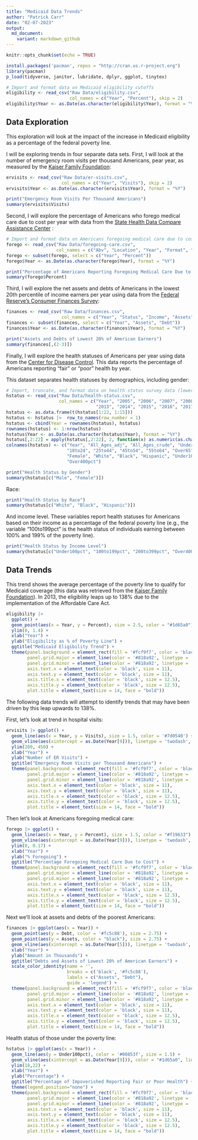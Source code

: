 ```yaml
---
title: "Medicaid Data Trends"
author: "Patrick Carr"
date: "02-07-2023"
output: 
  md_document:
    variant: markdown_github
---
```


```r
knitr::opts_chunk$set(echo = TRUE)
```

```r
install.packages('pacman', repos = "http://cran.us.r-project.org")
library(pacman)
p_load(tidyverse, janitor, lubridate, dplyr, ggplot, tinytex)

# Import and format data on Medicaid eligibility cutoffs
eligibility <- read_csv("Raw Data/eligibility.csv", 
                        col_names = c("Year", "Percent"), skip = 2)
eligibility$Year <- as.Date(as.character(eligibility$Year), format = "%Y")

```

## Data Exploration
This exploration will look at the impact of the increase in Medicaid eligibility as a percentage of the federal poverty line.

I will be exploring trends in four separate data sets. First, I will look at the number of emergency room visits per thousand Americans, pear year, as measured by the [Kaiser Family Foundation](https://www.kff.org/other/state-indicator/emergency-room-visits-by-ownership/?activeTab=graph&currentTimeframe=0&startTimeframe=16&selectedDistributions=total&selectedRows=%7B%22wrapups%22:%7B%22united-states%22:%7B%7D%7D%7D&sortModel=%7B%22colId%22:%22Location%22,%22sort%22:%22asc%22%7D):
```r
ervisits <- read_csv("Raw Data/er-visits.csv", 
                     col_names = c("Year", "Visits"), skip = 2)
ervisits$Year <- as.Date(as.character(ervisits$Year), format = "%Y")

print("Emergency Room Visits Per Thousand Americans")
summary(ervisits$Visits)
```


Second, I will explore the percentage of Americans who forego medical care due to cost per year with data from the [State Health Data Compare Assistance Center](https://statehealthcompare.shadac.org/landing/178/percent-of-adults-who-could-not-get-medical-care-when-needed-due-to-cost-by-total-2011-to-2021) :
```r
# Import and format data on Americans foregoing medical care due to cost
forego <- read_csv("Raw Data/foregoing-care.csv", 
                   col_names = c("Abv", "Location", "Year", "Format", "Percent", "MOE"), skip = 6)
forego <- subset(forego, select = c("Year", "Percent"))
forego$Year <- as.Date(as.character(forego$Year), format = "%Y")

print("Percentage of Americans Reporting Foregoing Medical Care Due to Cost")
summary(forego$Percent)
```

Third, I will explore the net assets and debts of Americans in the lowest 20th percentile of income earners per year using data from the [Federal Reserve's Consumer Finances Survey](https://www.federalreserve.gov/econres/scf/dataviz/scf/chart/#series:Before_Tax_Income;demographic:inccat;population:1;units:median;range:1989,2019):
```r
finances <- read_csv("Raw Data/finances.csv", 
                     col_names = c("Year", "Status", "Income", "Assets", "Debt"), skip = 5)
finances <- subset(finances, select = c("Year", "Assets", "Debt"))
finances$Year <- as.Date(as.character(finances$Year), format = "%Y")

print("Assets and Debts of Lowest 20% of American Earners")
summary(finances[,(2-3)])
```

Finally, I will explore the health statuses of Americans per year using data from the [Center for Disease Control](https://www.cdc.gov/nchs/hus/topics/health-status.htm#explore-data). This data reports the percentage of Americans reporting "fair" or "poor" health by year.

This dataset separates health statuses by demographics, including gender:
```r
# Import, truncate, and format data on health status survey data (lower value = better health)
hstatus <- read_csv("Raw Data/health-status.csv",
                    col_names = c("Year", "2005", "2006", "2007", "2008", "2009", "2010", "2011", "2012", 
                                  "2013", "2014", "2015", "2016", "2017", "2018", "2019"), skip = 5)
hstatus <- as.data.frame(t(hstatus[1:22, 1:15]))
hstatus <- hstatus |>  row_to_names(row_number = 1)
hstatus <- cbind(Year = rownames(hstatus), hstatus)
rownames(hstatus) <- 1:nrow(hstatus)
hstatus$Year <- as.Date(as.character(hstatus$Year), format = "%Y")
hstatus[,2:22] = apply(hstatus[,2:22], 2, function(x) as.numeric(as.character(x)))
colnames(hstatus) <- c("Year", "All_Ages_adj", "All_Ages_crude", "Under18", "Under6", "6to17", "18to44",
                       "18to24", "25to44", "45to54", "55to64", "Over65", "65to74", "Over75", "Male", 
                       "Female", "White", "Black", "Hispanic", "Under100pct", "100to199pct", "200to399pct", 
                       "Over400pct")

print("Health Status by Gender")
summary(hstatus[c("Male", "Female")])
```

Race:
```r
print("Health Status by Race")
summary(hstatus[c("White", "Black", "Hispanic")])
```

And income level. These variables report health statuses for Americans based on their income as a percentage of the federal poverty line (e.g., the variable "100to199pct" is the health status of individuals earning between 100% and 199% of the poverty line).
```r
print("Health Status by Income Level")
summary(hstatus[c("Under100pct", "100to199pct", "200to399pct", "Over400pct")])
```





## Data Trends

This trend shows the average percentage of the poverty line to qualify for Medicaid coverage (this data was retrieved from the [Kaiser Family Foundation](https://www.kff.org/medicaid/state-indicator/medicaid-income-eligibility-limits-for-parents/?currentTimeframe=0&selectedDistributions=january-2002--april-2003--july-2004--july-2005--july-2006--january-2008--january-2009--december-2009--january-2011--january-2012--january-2013--january-2014--january-2015--january-2016--january-2017--january-2018--january-2019--january-2020--january-2021--january-2022&selectedRows=%7B%22wrapups%22:%7B%22united-states%22:%7B%7D%7D%7D&sortModel=%7B%22colId%22:%22Location%22,%22sort%22:%22asc%22%7D)). In 2013, the eligibility leaps up to 138% due to the implementation of the Affordable Care Act.

```r
eligibility |> 
  ggplot() +
  geom_point(aes(x = Year, y = Percent), size = 2.5, color = "#1d65a0") +
  ylim(0, 1.4) +
  xlab("Year") + 
  ylab("Eligibility as % of Poverty Line") +
  ggtitle("Medicaid Eligibility Trend") +
  theme(panel.background = element_rect(fill = '#fcf9f7', color = 'black'),
        panel.grid.major = element_line(color = '#818a92', linetype = 'dotted'),
        panel.grid.minor = element_line(color = '#818a92', linetype = 'dotted'),
        axis.text.x = element_text(color = 'black', size = 11),
        axis.text.y = element_text(color = 'black', size = 11),
        axis.title.x = element_text(color = 'black', size = 12.5),
        axis.title.y = element_text(color = 'black', size = 12.5),
        plot.title = element_text(size = 14, face = "bold"))
```

The following data trends will attempt to identify trends that may have been driven by this leap upwards to 138%.

First, let's look at trend in hospital visits:
```r
ervisits |> ggplot() +
  geom_line(aes(x = Year, y = Visits), size = 1.5, color = '#7d0540') +
  geom_vline(aes(xintercept = as.Date(Year[9])), linetype = 'twodash', size = 1.5, color = "#1d65a0") +
  ylim(200, 450) +
  xlab("Year") + 
  ylab("Number of ER Visits") +
  ggtitle("Emergency Room Visits per Thousand Americans") +
  theme(panel.background = element_rect(fill = '#fcf9f7', color = 'black'),
        panel.grid.major = element_line(color = '#818a92', linetype = 'dotted'),
        panel.grid.minor = element_line(color = '#818a92', linetype = 'dotted'),
        axis.text.x = element_text(color = 'black', size = 11),
        axis.text.y = element_text(color = 'black', size = 11),
        axis.title.x = element_text(color = 'black', size = 12.5),
        axis.title.y = element_text(color = 'black', size = 12.5),
        plot.title = element_text(size = 14, face = "bold"))

```

Then let's look at Americans foregoing medical care:
```r
forego |> ggplot() +
  geom_line(aes(x = Year, y = Percent), size = 1.5, color = "#f19633") +
  geom_vline(aes(xintercept = as.Date(Year[9])), linetype = 'twodash', size = 1.5, color = "#1d65a0") +
  ylim(0, 0.17) +
  xlab("Year") +
  ylab("% Foregoing") +
  ggtitle("Percentage Foregoing Medical Care Due to Cost") +
  theme(panel.background = element_rect(fill = '#fcf9f7', color = 'black'),
        panel.grid.major = element_line(color = '#818a92', linetype = 'dotted'),
        panel.grid.minor = element_line(color = '#818a92', linetype = 'dotted'),
        axis.text.x = element_text(color = 'black', size = 11),
        axis.text.y = element_text(color = 'black', size = 11),
        axis.title.x = element_text(color = 'black', size = 12.5),
        axis.title.y = element_text(color = 'black', size = 12.5),
        plot.title = element_text(size = 14, face = "bold"))
```

Next we'll look at assets and debts of the poorest Americans:
```r
finances |> ggplot(aes(x = Year)) +
  geom_point(aes(y = Debt, color = '#fc5c88'), size = 2.75) +
  geom_point(aes(y = Assets, color = "black"), size = 2.75) +
  geom_vline(aes(xintercept = as.Date(Year[5])), linetype = 'twodash', size = 1.5, color = "#1d65a0") +
  xlab("Year") + 
  ylab("Amount in Thousands") +
  ggtitle("Debts and Assets of Lowest 20% of American Earners") +
  scale_color_identity(name = '',
                       breaks = c('black', '#fc5c88'),
                       labels = c("Assets", "Debt"),
                       guide = 'legend') +
  theme(panel.background = element_rect(fill = '#fcf9f7', color = 'black'),
        panel.grid.major = element_line(color = '#818a92', linetype = 'dotted'),
        panel.grid.minor = element_line(color = '#818a92', linetype = 'dotted'),
        axis.text.x = element_text(color = 'black', size = 11),
        axis.text.y = element_text(color = 'black', size = 11),
        axis.title.x = element_text(color = 'black', size = 12.5),
        axis.title.y = element_text(color = 'black', size = 12.5),
        plot.title = element_text(size = 14, face = "bold"))
```

Health status of those under the poverty line:
```r
hstatus |> ggplot(aes(x = Year)) + 
  geom_line(aes(y = Under100pct), color = '#00853f', size = 1.5) +
  geom_vline(aes(xintercept = as.Date(Year[9])), color = "#1d65a0", linetype = 'twodash', size = 1.5) +
  ylim(18,22) +
  xlab("Year") + 
  ylab("Percentage") +
  ggtitle("Percentage of Impoverished Reporting Fair or Poor Health") + 
  theme(legend.position="none") +
  theme(panel.background = element_rect(fill = '#fcf9f7', color = 'black'),
        panel.grid.major = element_line(color = '#818a92', linetype = 'dotted'),
        panel.grid.minor = element_line(color = '#818a92', linetype = 'dotted'),
        axis.text.x = element_text(color = 'black', size = 11),
        axis.text.y = element_text(color = 'black', size = 11),
        axis.title.x = element_text(color = 'black', size = 12.5),
        axis.title.y = element_text(color = 'black', size = 12.5),
        plot.title = element_text(size = 14, face = "bold"))
```

